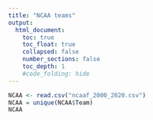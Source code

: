 ```yaml
---
title: "NCAA teams"
output:
  html_document:
    toc: true
    toc_float: true
    collapsed: false
    number_sections: false
    toc_depth: 1
    #code_folding: hide
---
```


```r
NCAA <- read.csv("ncaaf_2000_2020.csv")
NCAA = unique(NCAA$Team)
NCAA
```